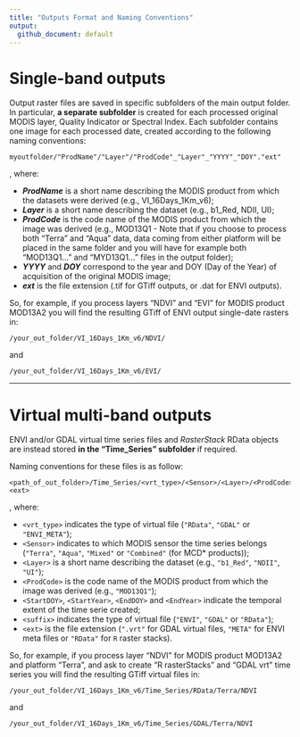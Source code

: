 ```yaml
---
title: "Outputs Format and Naming Conventions"
output: 
  github_document: default
---
```


# <i class="fa fa-arrow-circle-o-right" aria-hidden="true"></i> __Single-band outputs__

Output raster files are saved in specific subfolders of the main output folder. 
In particular, **a separate subfolder** is created for each processed original 
MODIS layer, Quality Indicator or Spectral Index. Each subfolder contains one image
for each processed date, created according to the following naming conventions: 

```
myoutfolder/"ProdName"/"Layer"/"ProdCode"_"Layer"_"YYYY"_"DOY"."ext"
```

, where: 

  - **_ProdName_** is a short name describing the MODIS product from which the 
    datasets were derived (e.g., VI_16Days_1Km_v6);
  - **_Layer_** is a short name describing the dataset (e.g., b1_Red, NDII, UI);
  - **_ProdCode_** is the code name of the MODIS product from which the image was
  derived (e.g., MOD13Q1 - Note that if you choose to process both "Terra" and 
    "Aqua" data, data coming from either platform will be placed in the same folder
    and you will have for example both "MOD13Q1..." and "MYD13Q1..." files in the 
    output folder);
  - **_YYYY_** and **_DOY_** correspond to the year and DOY (Day of the Year) of 
  acquisition of the original MODIS image;
  - **_ext_** is the file extension (.tif for GTiff outputs, or .dat for ENVI outputs). 
  
So, for example, if you process layers "NDVI" and "EVI" for MODIS product MOD13A2 
you will find the resulting GTiff of ENVI output single-date rasters in:

```
/your_out_folder/VI_16Days_1Km_v6/NDVI/
```

and

```
/your_out_folder/VI_16Days_1Km_v6/EVI/
```

____________________________________________________________________________________

# <i class="fa fa-arrow-circle-o-right" aria-hidden="true"></i> __Virtual multi-band outputs__

ENVI and/or GDAL virtual time series files and _RasterStack_ RData objects are 
instead stored **in the "Time\_Series" subfolder** if required.

Naming conventions for these files is as follow:

```
<path_of_out_folder>/Time_Series/<vrt_type>/<Sensor>/<Layer>/<ProdCode>_<Layer>_<StartDOY>_<StartYear>_<EndDOY>_<EndYear>_<suffix>.<ext> 
```

, where: 

  - `<vrt_type>` indicates the type of virtual file (`"RData"`, `"GDAL"` or `"ENVI_META"`);
  - `<Sensor>` indicates to which MODIS sensor the time series belongs (`"Terra"`,
  `"Aqua"`, `"Mixed"` or `"Combined"` (for MCD* products));
  - `<Layer>` is a short name describing the dataset (e.g., `"b1_Red"`, `"NDII"`, `"UI"`);
  - `<ProdCode>` is the code name of the MODIS product from which the image was 
  derived (e.g., `"MOD13Q1"`);
  - `<StartDOY>`, `<StartYear>`, `<EndDOY>` and `<EndYear>` indicate the 
  temporal extent of the time serie created; 
  - `<suffix>` indicates the type of virtual file (`"ENVI"`, `"GDAL"` or `"RData"`);
  - `<ext>` is the file extension (`".vrt"` for GDAL virtual files, `"META"` for 
  ENVI meta files or `"RData"` for `R` raster stacks). 

So, for example, if you process layer "NDVI" for MODIS product MOD13A2 and platform 
"Terra", and ask to create "R rasterStacks" and "GDAL vrt" time series you will 
find the resulting GTiff virtual files in:

```
/your_out_folder/VI_16Days_1Km_v6/Time_Series/RData/Terra/NDVI
```

and 

```
/your_out_folder/VI_16Days_1Km_v6/Time_Series/GDAL/Terra/NDVI
```
